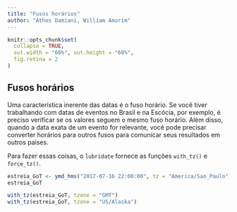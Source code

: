 ```yaml
---
title: "Fusos horários"
author: "Athos Damiani, William Amorim"
---
```


```r
knitr::opts_chunk$set(
  collapse = TRUE, 
  out.width = "60%", out.height = "60%",
  fig.retina = 2
)
```

## Fusos horários

Uma característica inerente das datas é o fuso horário. Se você tiver trabalhando com datas de eventos no Brasil e na Escócia, por exemplo, é preciso verificar se os valores seguem o mesmo fuso horário. Além disso, quando a data exata de um evento for relevante, você pode precisar converter horários para outros fusos para comunicar seus resultados em outros países.

Para fazer essas coisas, o `lubridate` fornece as funções `with_tz()` e `force_tz()`.

```r
estreia_GoT <- ymd_hms("2017-07-16 22:00:00", tz = "America/Sao_Paulo")
estreia_GoT

with_tz(estreia_GoT, tzone = "GMT")
with_tz(estreia_GoT, tzone = "US/Alaska")

```

